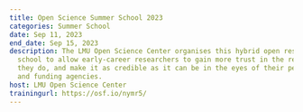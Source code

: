 ```yaml
---
title: Open Science Summer School 2023
categories: Summer School
date: Sep 11, 2023
end_date: Sep 15, 2023
description: The LMU Open Science Center organises this hybrid open research summer
  school to allow early-career researchers to gain more trust in the research that
  they do, and make it as credible as it can be in the eyes of their peers, the public,
  and funding agencies.
host: LMU Open Science Center
trainingurl: https://osf.io/nymr5/
---
```

